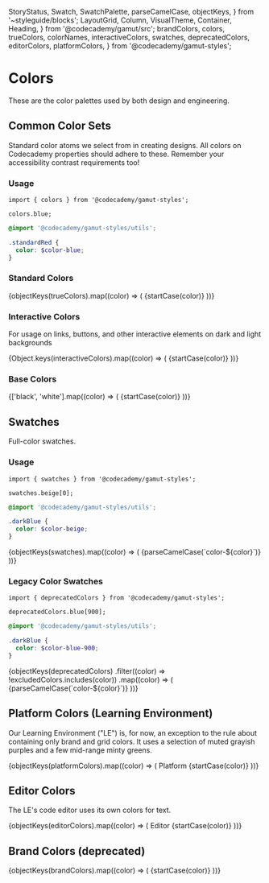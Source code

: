   StoryStatus,
  Swatch,
  SwatchPalette,
  parseCamelCase,
  objectKeys,
} from '~styleguide/blocks';
  LayoutGrid,
  Column,
  VisualTheme,
  Container,
  Heading,
} from '@codecademy/gamut/src';
  brandColors,
  colors,
  trueColors,
  colorNames,
  interactiveColors,
  swatches,
  deprecatedColors,
  editorColors,
  platformColors,
} from '@codecademy/gamut-styles';

<Meta title="Foundations/SCSS/Colors" component="Colors" />

# Colors

<StoryStatus status="stable" />

These are the color palettes used by both design and engineering.

## Common Color Sets

Standard color atoms we select from in creating designs. All colors on
Codecademy properties should adhere to these. Remember your accessibility
contrast requirements too!

### Usage

```tsx
import { colors } from '@codecademy/gamut-styles';

colors.blue;
```

```scss
@import '@codecademy/gamut-styles/utils';

.standardRed {
  color: $color-blue;
}
```

### Standard Colors


<LayoutGrid rowGap="md" columnGap="md">
  {objectKeys(trueColors).map((color) => (
    <Column key={color} size={{ xs: 6, sm: 3 }}>
      <Container flex={false}>
        <Heading as="h2" fontSize="xs">
          {startCase(color)}
        </Heading>
        <Swatch
          alias={colorNames[color].toUpperCase()}
          name={`$color-${parseCamelCase(color)}`}
          hex={colors[color]}
        />
      </Container>
    </Column>
  ))}
</LayoutGrid>

<br />

### Interactive Colors

For usage on links, buttons, and other interactive elements on dark and light backgrounds

<LayoutGrid rowGap="md" columnGap="md">
  {Object.keys(interactiveColors).map((color) => (
    <Column key={color} size={{ xs: 6, sm: 3 }}>
      <Container flex={false}>
        <Heading as="h2" fontSize="xs">
          {startCase(color)}
        </Heading>
        <Swatch
          name={`$color-interactive-${parseCamelCase(color)}`}
          hex={interactiveColors[color]}
        />
      </Container>
    </Column>
  ))}
</LayoutGrid>

<br />

### Base Colors

<LayoutGrid rowGap="md" columnGap="md">
  {['black', 'white'].map((color) => (
    <Column key={color} size={{ xs: 6, sm: 3 }}>
      <Container flex={false}>
        <Heading as="h2" fontSize="xs">
          {startCase(color)}
        </Heading>
        <Swatch name={`$color-${parseCamelCase(color)}`} hex={colors[color]} />
      </Container>
    </Column>
  ))}
</LayoutGrid>

<br />

## Swatches

Full-color swatches.

### Usage

```tsx
import { swatches } from '@codecademy/gamut-styles';

swatches.beige[0];
```

```scss
@import '@codecademy/gamut-styles/utils';

.darkBlue {
  color: $color-beige;
}
```

<LayoutGrid rowGap="md" columnGap="md">
  {objectKeys(swatches).map((color) => (
    <Column key={color} size={{ xs: 6, sm: 3 }}>
      <Container flex={false}>
        <Heading as="h2" fontSize="xs">
          {parseCamelCase(`color-${color}`)}
        </Heading>
        <SwatchPalette
          variablePrefix={`color-${color}`}
          data={swatches[color]}
        />
      </Container>
    </Column>
  ))}
</LayoutGrid>

### Legacy Color Swatches

```tsx
import { deprecatedColors } from '@codecademy/gamut-styles';

deprecatedColors.blue[900];
```

```scss
@import '@codecademy/gamut-styles/utils';

.darkBlue {
  color: $color-blue-900;
}
```

<LayoutGrid rowGap="md" columnGap="md">
  {objectKeys(deprecatedColors)
    .filter((color) => !excludedColors.includes(color))
    .map((color) => (
      <Column key={color} size={{ xs: 6, sm: 3 }}>
        <Container flex={false}>
          <Heading as="h2" fontSize="xs">
            {parseCamelCase(`color-${color}`)}
          </Heading>
          <SwatchPalette
            variablePrefix={`color-${color}`}
            data={deprecatedColors[color]}
          />
        </Container>
      </Column>
    ))}
</LayoutGrid>

## Platform Colors (Learning Environment)

Our Learning Environment ("LE") is, for now, an exception to the rule
about containing only brand and grid colors. It uses a selection of muted
grayish purples and a few mid-range minty greens.

<LayoutGrid rowGap="md" columnGap="md">
  {objectKeys(platformColors).map((color) => (
    <Column key={color} size={{ xs: 6, sm: 3 }}>
      <Container flex={false}>
        <Heading as="h2" fontSize="xs">
          Platform {startCase(color)}
        </Heading>
        <SwatchPalette
          variablePrefix={`platform-${color}`}
          data={platformColors[color]}
        />
      </Container>
    </Column>
  ))}
</LayoutGrid>

<br />

## Editor Colors

The LE's code editor uses its own colors for text.

<LayoutGrid rowGap="md" columnGap="md">
  {objectKeys(editorColors).map((color) => (
    <Column key={color} size={{ xs: 6, sm: 3 }}>
      <Container flex={false}>
        <Heading as="h2" fontSize="xs">
          Editor {startCase(color)}
        </Heading>
        <Swatch
          name={`color-editor-${parseCamelCase(color)}`}
          hex={editorColors[color]}
        />
      </Container>
    </Column>
  ))}
</LayoutGrid>

<br />

## Brand Colors (deprecated)

<LayoutGrid rowGap="md" columnGap="md">
  {objectKeys(brandColors).map((color) => (
    <Column key={color} size={{ xs: 6, sm: 3 }}>
      <Container flex={false}>
        <Heading as="h2" fontSize="xs">
          {startCase(color)}
        </Heading>
        <Swatch
          name={`$brand-${parseCamelCase(color)}`}
          hex={brandColors[color]}
        />
      </Container>
    </Column>
  ))}
</LayoutGrid>
